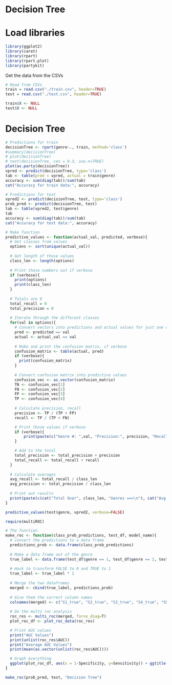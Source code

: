 # Decision Tree

# Load libraries
```r
library(ggplot2)
library(caret)
library(rpart)
library(rpart.plot)
library(partykit)
```

Get the data from the CSVs
```r
# Read from CSVs
train = read.csv("./train.csv", header=TRUE) 
test = read.csv("./test.csv", header=TRUE)

train$X <- NULL
test$X <- NULL
```

# Decision Tree
```r
# Predictions for train
decisionTree <- rpart(genre~., train, method='class')
#summary(decisionTree)
# plot(decisionTree)
# text(decisionTree, cex = 0.3, use.n=TRUE)
plot(as.party(decisionTree))
vpred <- predict(decisionTree, type='class')
tab <- table(pred = vpred, actual = train$genre) 
accuracy <- sum(diag(tab))/sum(tab)
cat("Accuracy for train data:", accuracy)

# Predictions for test
vpred2 <- predict(decisionTree, test, type='class')
prob_pred <- predict(decisionTree, test)
tab <- table(vpred2, test$genre) 
tab
accuracy <- sum(diag(tab))/sum(tab)
cat("Accuracy for test data:", accuracy)
```

```r

# Make function
predictive_values <- function(actual_val, predicted, verbose){
  # Get classes from values
  options <- sort(unique(actual_val))
  
  # Get length of those values
  class_len <- length(options)
  
  # Print those numbers out if verbose
  if (verbose){
    print(options)
    print(class_len)
  }
  
  # Totals are 0
  total_recall = 0
  total_precision = 0
  
  # Iterate through the different classes
  for(val in options){
    # Convert vectors into predictions and actual values for just one class
    pred <- predicted == val
    actual <- actual_val == val
    
    # Make and print the confusion matrix, if verbose
    confusion_matrix <- table(actual, pred)
    if (verbose){
      print(confusion_matrix)
    }
  
    # Convert confusion matrix into predictive values
    confusion_vec <- as.vector(confusion_matrix)
    TN <- confusion_vec[1]
    FN <- confusion_vec[2]
    FP <- confusion_vec[3]
    TP <- confusion_vec[4]
    
    # Calculate precision, recall
    precision <- TP / (TP + FP)
    recall <- TP / (TP + FN)

    # Print those values if verbose
    if (verbose){
        print(paste(c("Genre #: ",val, "Precision:", precision, "Recall:", recall)))
    }

    # Add to the total
    total_precision <- total_precision + precision
    total_recall <- total_recall + recall
  }
  
  # Calculate averages
  avg_recall <- total_recall / class_len
  avg_precision <- total_precision / class_len
  
  # Print out results
  print(paste(c(cat("Total Over", class_len, "Genres ==>\n"), cat("Avg Precision:", avg_precision, "\n"), cat("Avg Recall:", avg_recall, "\n"))))
}

predictive_values(test$genre, vpred2, verbose=FALSE)
```
```r
require(multiROC)

# The function
make_roc <- function(class_prob_predictions, test_df, model_name){
  # convert the predictions to a data frame
  predictions_prob <- data.frame(class_prob_predictions)
  
  # Make a data frame out of the genre
  true_label <- data.frame(test_df$genre == 1, test_df$genre == 2, test_df$genre == 3, test_df$genre == 4, test_df$genre == 5, test_df$genre == 6, test_df$genre == 7)
  
  # Hack to transform FALSE to 0 and TRUE to 1
  true_label <- true_label * 1
  
  # Merge the two dataframes
  merged <- cbind(true_label, predictions_prob)
  
  # Give them the correct column names
  colnames(merged) <- c("S1_true", "S2_true", "S3_true", "S4_true", "S5_true", "S6_true", "S7_true", "S1_pred_log", "S2_pred_log", "S3_pred_log", "S4_pred_log", "S5_pred_log", "S6_pred_log", "S7_pred_log")
  
  # Do the multi roc analysis
  roc_res <- multi_roc(merged, force_diag=T)
  plot_roc_df <- plot_roc_data(roc_res)

  # Print AUC values
  print("AUC Values")
  print(unlist(roc_res$AUC))
  print("Average AUC Values")
  print(mean(as.vector(unlist(roc_res$AUC))))

  # Graph everything
  ggplot(plot_roc_df, aes(x = 1-Specificity, y=Sensitivity)) + ggtitle(model_name)  + geom_path(aes(color = Group, linetype=Method)) + geom_segment(aes(x = 0, y = 0, xend = 1, yend = 1), colour='grey', linetype = 'dotdash') + theme_bw() + theme(plot.title = element_text(hjust = 0.5), legend.justification=c(1, 0), legend.position=c(.95, .05), legend.title=element_blank(), legend.background = element_rect(fill=NULL, size=0.5, linetype="solid", colour ="black"))
}

make_roc(prob_pred, test, "Decision Tree")
```
